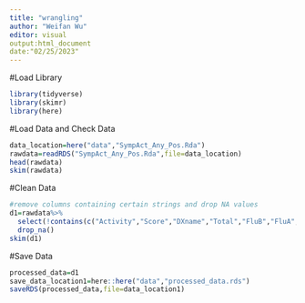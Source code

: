 ```yaml
---
title: "wrangling"
author: "Weifan Wu"
editor: visual
output:html_document
date:"02/25/2023"
---
```


#Load Library

```r
library(tidyverse)
library(skimr)
library(here)
```

#Load Data and Check Data

```r
data_location=here("data","SympAct_Any_Pos.Rda")
rawdata=readRDS("SympAct_Any_Pos.Rda",file=data_location)
head(rawdata)
skim(rawdata)
```

#Clean Data

```r
#remove columns containing certain strings and drop NA values
d1=rawdata%>%
  select(!contains(c("Activity","Score","DXname","Total","FluB","FluA","unique"),ignore.case = TRUE))%>%
  drop_na()
skim(d1)
```

#Save Data

```r
processed_data=d1
save_data_location1=here::here("data","processed_data.rds")
saveRDS(processed_data,file=data_location1) 
```
